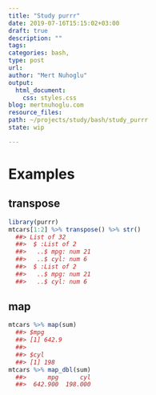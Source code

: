 ```yaml
---
title: "Study purrr"
date: 2019-07-16T15:15:02+03:00 
draft: true
description: ""
tags:
categories: bash, 
type: post
url:
author: "Mert Nuhoglu"
output:
  html_document:
    css: styles.css
blog: mertnuhoglu.com
resource_files:
path: ~/projects/study/bash/study_purrr
state: wip

---
```


# Examples

## transpose

``` r
library(purrr)
mtcars[1:2] %>% transpose() %>% str()
  ##> List of 32
  ##>  $ :List of 2
  ##>   ..$ mpg: num 21
  ##>   ..$ cyl: num 6
  ##>  $ :List of 2
  ##>   ..$ mpg: num 21
  ##>   ..$ cyl: num 6
``` 

## map

``` r
mtcars %>% map(sum)
  ##> $mpg
  ##> [1] 642.9
  ##> 
  ##> $cyl
  ##> [1] 198
mtcars %>% map_dbl(sum)
  ##>      mpg      cyl     
  ##>  642.900  198.000 
``` 




